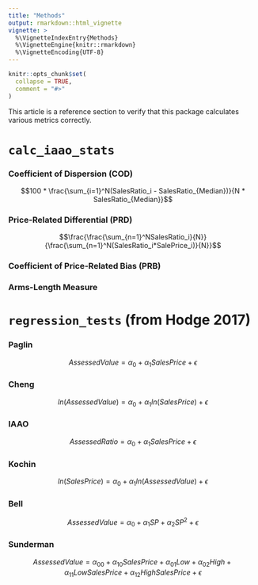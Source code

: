 ```yaml
---
title: "Methods"
output: rmarkdown::html_vignette
vignette: >
  %\VignetteIndexEntry{Methods}
  %\VignetteEngine{knitr::rmarkdown}
  %\VignetteEncoding{UTF-8}
---
```


```r
knitr::opts_chunk$set(
  collapse = TRUE,
  comment = "#>"
)
```

This article is a reference section to verify that this package calculates various metrics correctly.

# `calc_iaao_stats`

### Coefficient of Dispersion (COD)

$$100 * \frac{\sum_{i=1}^N(SalesRatio_i - SalesRatio_{Median})}{N * SalesRatio_{Median}}$$

### Price-Related Differential (PRD)

$$\frac{\frac{\sum_{n=1}^NSalesRatio_i}{N}} {\frac{\sum_{n=1}^N(SalesRatio_i*SalePrice_i)}{N}}$$

### Coefficient of Price-Related Bias (PRB)

### Arms-Length Measure


# `regression_tests` (from Hodge 2017)

### Paglin

$$ AssessedValue = \alpha_0 + \alpha_1SalesPrice + \epsilon $$

### Cheng

$$ ln(AssessedValue) = \alpha_0 + \alpha_1ln(SalesPrice) + \epsilon $$

### IAAO

$$ AssessedRatio = \alpha_0 + \alpha_1SalesPrice + \epsilon $$

### Kochin

$$ ln(SalesPrice) = \alpha_0 + \alpha_1ln(Assessed Value) + \epsilon $$

### Bell

$$ AssessedValue = \alpha_0 + \alpha_1SP + \alpha_2SP^2 + \epsilon$$

### Sunderman

$$ AssessedValue = \alpha_{00} + \alpha_{10}SalesPrice + \alpha_{01}Low + \alpha_{02}High + \alpha_{11}LowSalesPrice + \alpha_{12}HighSalesPrice + \epsilon $$

